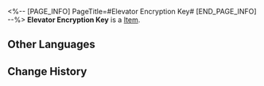 <%-- [PAGE_INFO]
PageTitle=#Elevator Encryption Key#
[END_PAGE_INFO] --%>
{{Item Infobox
|title       = Elevator Encryption Key
|id          = 140287
|image       = Item Elevator Encryption Key.png
|type        = 
|invCategory = Missions
|rarity      = 3
|effect      = 
|description = An encryption key hidden by Wubbaboo that activates the elevator in Herta Space Station's Victory Zone. Elevator encryption key specially designed by Herta Space Station for usage in the Aetherium Wars.
}}
'''Elevator Encryption Key''' is a [[Item]].

==Other Languages==
{{Other Languages
|en   = Elevator Encryption Key
|zhs  = 电梯解锁密钥
|zht  = 電梯解鎖金鑰
|ja   = エレベーターの暗号キー
|ko   = 승강기 개방 암호키
|es   = Llave de encriptación del elevador
|fr   = Clé de chiffrement de l'ascenseur
|ru   = Ключ шифрования для лифта
|th   = คีย์เข้ารหัสปลดล็อกลิฟต์
|vi   = Khóa Mã Hóa Mở Thang Máy
|de   = Kodierschlüssel für Aufzug
|id   = Kunci Enkripsi Lift
|pt   = CriptoChave do Elevador
}}

==Change History==
{{Change History|2.0}}